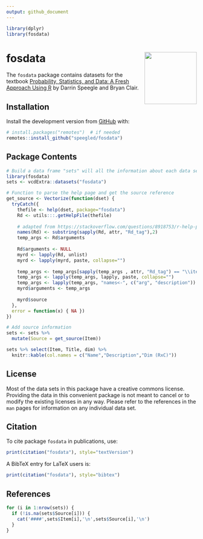```yaml
---
output: github_document
---
```


<!-- README.md is generated from README.Rmd. Please edit that file -->

```r
library(dplyr)
library(fosdata)
```

# fosdata <a href='https://github.com/speegled/fosdata'><img src='man/figures/fosdata.png' align="right" height="138.5" /></a>

<!-- badges: start -->
<!-- badges: end -->

The `fosdata` package contains datasets for the textbook [Probability, Statistics, and Data: A Fresh Approach Using R](https://mathstat.slu.edu/~speegle/_book/) by Darrin Speegle and Bryan Clair.

## Installation

<!--You can install the released version of fosdata from [CRAN](https://CRAN.R-project.org) with:
``` r
install.packages("fosdata")
```
-->

Install the development version from [GitHub](https://github.com/) with:

``` r
# install.packages("remotes")  # if needed
remotes::install_github("speegled/fosdata")
```

## Package Contents

```r
# Build a data frame "sets" will all the information about each data set
library(fosdata)
sets <- vcdExtra::datasets("fosdata")

# Function to parse the help page and get the source reference
get_source <- Vectorize(function(dset) {
  tryCatch({
    thefile <- help(dset, package="fosdata")
    Rd <- utils:::.getHelpFile(thefile)
    
    # adapted from https://stackoverflow.com/questions/8918753/r-help-page-as-object
    names(Rd) <- substring(sapply(Rd, attr, "Rd_tag"),2)
    temp_args <- Rd$arguments
    
    Rd$arguments <- NULL
    myrd <- lapply(Rd, unlist)
    myrd <- lapply(myrd, paste, collapse="")
    
    temp_args <- temp_args[sapply(temp_args , attr, "Rd_tag") == "\\item"]
    temp_args <- lapply(temp_args, lapply, paste, collapse="")
    temp_args <- lapply(temp_args, "names<-", c("arg", "description"))
    myrd$arguments <- temp_args
    
    myrd$source
  },
  error = function(x) { NA })
})

# Add source information
sets <- sets %>%
  mutate(Source = get_source(Item))
```

```r
sets %>% select(Item, Title, dim) %>%
  knitr::kable(col.names = c("Name","Description","Dim (RxC)"))
```


## License

Most of the data sets in this package have a creative commons license. Providing the data in this convenient package is not meant to cancel or to modify the existing licenses in any way. Please refer to the references in the `man` pages for information on any individual data set. 

## Citation

To cite package `fosdata` in publications, use:

```r
print(citation("fosdata"), style="textVersion")
```

A BibTeX entry for LaTeX users is:

```r
print(citation("fosdata"), style="bibtex")
```


## References

```r
for (i in 1:nrow(sets)) {
  if (!is.na(sets$Source[i])) {
    cat('####',sets$Item[i],'\n',sets$Source[i],'\n')
  }
}
```
